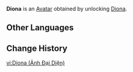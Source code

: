 {{About|the Avatar|the playable character|Diona}}
{{Avatar Infobox
|title    = Diona
|id       = 2200
|image    = Diona Avatar.png
|type     = Character
|features = Diona
|obtain   = Unlock [[Diona]]
}}
'''Diona''' is an [[Avatar]] obtained by unlocking [[Diona]].

==Other Languages==
{{Other Languages|Diona}}

==Change History==
{{Change History|1.1}}

[[vi:Diona (Ảnh Đại Diện)]]